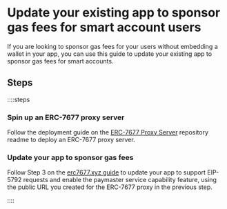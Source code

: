 # Update your existing app to sponsor gas fees for smart account users

If you are looking to sponsor gas fees for your users without embedding a wallet in your app, you can use this guide to update your existing app to sponsor gas fees for smart accounts.

## Steps

::::steps

### Spin up an ERC-7677 proxy server

Follow the deployment guide on the [ERC-7677 Proxy Server](https://github.com/pimlicolabs/erc7677-proxy) repository readme to deploy an ERC-7677 proxy server.

### Update your app to sponsor gas fees

Follow Step 3 on the [erc7677.xyz guide](https://www.erc7677.xyz/guides/sponsoring-transactions#3-send-eip-5792-requests-with-a-paymaster-service-capability) to update your app to support EIP-5792 requests and enable the paymaster service capability feature, using the public URL you created for the ERC-7677 proxy in the previous step.

::::